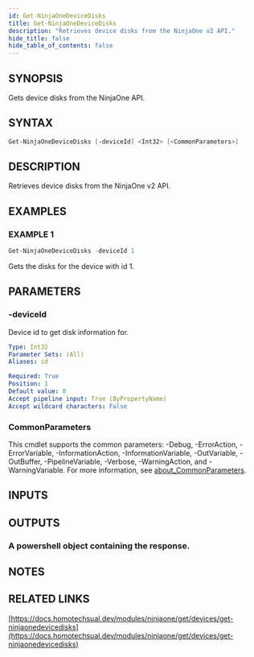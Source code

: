 ```yaml
---
id: Get-NinjaOneDeviceDisks
title: Get-NinjaOneDeviceDisks
description: "Retrieves device disks from the NinjaOne v2 API."
hide_title: false
hide_table_of_contents: false
---
```


## SYNOPSIS

Gets device disks from the NinjaOne API.

## SYNTAX

```powershell
Get-NinjaOneDeviceDisks [-deviceId] <Int32> [<CommonParameters>]
```

## DESCRIPTION

Retrieves device disks from the NinjaOne v2 API.

## EXAMPLES

### EXAMPLE 1

```powershell
Get-NinjaOneDeviceDisks -deviceId 1
```

Gets the disks for the device with id 1.

## PARAMETERS

### -deviceId

Device id to get disk information for.

```yaml
Type: Int32
Parameter Sets: (All)
Aliases: id

Required: True
Position: 1
Default value: 0
Accept pipeline input: True (ByPropertyName)
Accept wildcard characters: False
```

### CommonParameters

This cmdlet supports the common parameters: -Debug, -ErrorAction, -ErrorVariable, -InformationAction, -InformationVariable, -OutVariable, -OutBuffer, -PipelineVariable, -Verbose, -WarningAction, and -WarningVariable. For more information, see [about_CommonParameters](http://go.microsoft.com/fwlink/?LinkID=113216).

## INPUTS

## OUTPUTS

### A powershell object containing the response.

## NOTES

## RELATED LINKS

[https://docs.homotechsual.dev/modules/ninjaone/get/devices/get-ninjaonedevicedisks](https://docs.homotechsual.dev/modules/ninjaone/get/devices/get-ninjaonedevicedisks)
